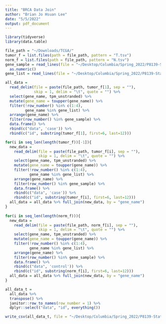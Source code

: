 ```yaml
---
title: "BRCA Data Join"
author: "Brian Jo Hsuan Lee"
date: "5/5/2022"
output: pdf_document
---
```

```r
library(tidyverse)
library(data.table)
```


```r
file_path = "~/Downloads/TCGA/"
tumor_f = list.files(path = file_path, pattern = "T.tsv")
norm_f = list.files(path = file_path, pattern = "N.tsv")
gene_sample = read_lines(file = "~/Desktop/Columbia/Spring_2022/P8139-Statistical_Genetic_Modeling/Project/gene_sample_ind") %>% 
  as.numeric()
gene_list = read_lines(file = "~/Desktop/Columbia/Spring_2022/P8139-Statistical_Genetic_Modeling/Project/gene_list")
```


```r
all_data = 
  read_delim(file = paste(file_path, tumor_f[1], sep = ""),
             skip = 1, delim = "\t", quote = "") %>% 
  select(gene_name, tpm_unstranded) %>% 
  mutate(gene_name = toupper(gene_name)) %>% 
  filter(!row_number() %in% c(1:4),
         gene_name %in% gene_list) %>% 
  arrange(gene_name) %>% 
  filter(row_number() %in% gene_sample) %>% 
  data.frame() %>% 
  rbind(c("data", 'case')) %>% 
  rbind(c("id", substring(tumor_f[1], first=6, last=12)))

for(i in seq_len(length(tumor_f))[-1]){
  new_data = 
    read_delim(file = paste(file_path, tumor_f[i], sep = ""),
               skip = 1, delim = "\t", quote = "") %>% 
    select(gene_name, tpm_unstranded) %>% 
    mutate(gene_name = toupper(gene_name)) %>% 
    filter(!row_number() %in% c(1:4),
           gene_name %in% gene_list) %>% 
    arrange(gene_name) %>% 
    filter(row_number() %in% gene_sample) %>% 
    data.frame() %>% 
    rbind(c("data", 'case')) %>% 
    rbind(c("id", substring(tumor_f[i], first=6, last=12)))
  all_data = all_data %>% full_join(new_data, by = "gene_name")
}
    
for(i in seq_len(length(norm_f))){
  new_data = 
    read_delim(file = paste(file_path, norm_f[i], sep = ""),
               skip = 1, delim = "\t", quote = "") %>% 
    select(gene_name, tpm_unstranded) %>% 
    mutate(gene_name = toupper(gene_name)) %>% 
    filter(!row_number() %in% c(1:4),
           gene_name %in% gene_list) %>% 
    arrange(gene_name) %>% 
    filter(row_number() %in% gene_sample) %>% 
    data.frame() %>% 
    rbind(c("data", 'control')) %>% 
    rbind(c("id", substring(norm_f[i], first=6, last=12)))
  all_data = all_data %>% full_join(new_data, by = "gene_name")
}

all_data_t =
  all_data %>%
  transpose() %>% 
  janitor::row_to_names(row_number = 1) %>% 
  dplyr::select("data", "id", everything())
```

```r
write_csv(all_data_t, file = "~/Desktop/Columbia/Spring_2022/P8139-Statistical_Genetic_Modeling/Project/paired_28_BRCA")
```

